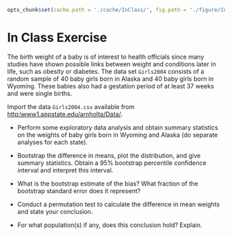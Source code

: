 ```r
opts_chunk$set(cache.path = './cache/InClass/', fig.path = './figure/InCLass/')
```


In Class Exercise
========================================================

The birth weight of a baby is of interest to health officials since many studies have shown possible links between weight and conditions later in life, such as obesity or diabetes.  The data set `Girls2004` consists of a random sample of 40 baby girls born in Alaska and 40 baby girls born in Wyoming.  These babies also had a gestation period of at least 37 weeks and were single births. 


Import the data `Girls2004.csv` available from [http:\\www1.appstate.edu/arnholta/Data/](http:\\www1.appstate.edu/arnholta/Data/).



  * Perform some exploratory data analysis and obtain summary statistics on the weights of baby girls born in Wyoming and Alaska (do separate analyses for each state).
  
  * Bootstrap the difference in means, plot the distribution, and give summary statistics.  Obtain a 95% bootstrap percentile confidence interval and interpret this interval.
  
  * What is the bootstrap estimate of the bias?  What fraction of the bootstrap standard error does it represent?
  
  * Conduct a permutation test to calculate the difference in mean weights and state your conclusion.
  
  * For what population(s) if any, does this conclusion hold?  Explain.
